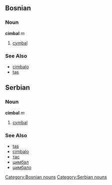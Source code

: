 ==Bosnian==
===Noun===
'''cimbal''' ''m''
[[Category:Bosnian nouns]]
#[[cymbal]]
===See Also===
*[[cimbalo]]
*[[tas]]

==Serbian==
===Noun===
'''cimbal''' ''m''
[[Category:Serbian nouns]]
#[[cymbal]]
===See Also===
*[[tas]]
*[[cimbalo]]
*[[тас]]
*[[цимбал]]
*[[цимбало]]